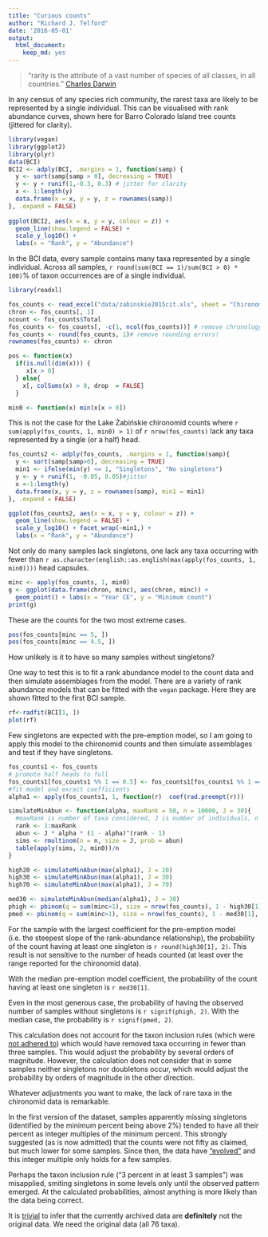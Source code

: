 ```yaml
---
title: "Curious counts"
author: "Richard J. Telford"
date: '2016-05-01'
output:
  html_document:
    keep_md: yes
---
```


> "rarity is the attribute of a vast number of species of all classes, in all countries." [Charles Darwin](http://literature.org/authors/darwin-charles/the-origin-of-species-6th-edition/chapter-11.html)


In any census of any species rich community, the rarest taxa are likely to be represented by a single individual. This can be visualised with rank abundance curves, shown here for Barro Colorado Island tree counts (jittered for clarity).


```r
library(vegan)
library(ggplot2)
library(plyr)
data(BCI)
BCI2 <- adply(BCI, .margins = 1, function(samp) {
  y <- sort(samp[samp > 0], decreasing = TRUE)
  y <- y + runif(1,-0.3, 0.3) # jitter for clarity
  x <- 1:length(y)
  data.frame(x = x, y = y, z = rownames(samp))
}, .expand = FALSE)
  
ggplot(BCI2, aes(x = x, y = y, colour = z)) + 
  geom_line(show.legend = FALSE) + 
  scale_y_log10() + 
  labs(x = "Rank", y = "Abundance")
```

In the BCI data, every sample contains many taxa represented by a single individual. Across all samples, `r round(sum(BCI == 1)/sum(BCI > 0) * 100)`% of taxon occurrences are of a single individual.

```r
library(readxl)

fos_counts <- read_excel("data/zabinskie2015cit.xls", sheet = "Chironomids Zabinskie counts")
chron <- fos_counts[, 1]
ncount <- fos_counts$Total
fos_counts <- fos_counts[, -c(1, ncol(fos_counts))] # remove chronology & count sum
fos_counts <- round(fos_counts, 1)# remove rounding errors!
rownames(fos_counts) <- chron

pos <- function(x)
  if(is.null(dim(x))) {
     x[x > 0]
  } else{
    x[, colSums(x) > 0, drop  = FALSE]
  }

min0 <- function(x) min(x[x > 0])
```

This is not the case for the Lake Żabińskie chironomid counts where `r sum(apply(fos_counts, 1, min0) > 1)` of `r nrow(fos_counts)` lack any taxa represented by a single (or a half) head.

```r
fos_counts2 <- adply(fos_counts, .margins = 1, function(samp){
  y <- sort(samp[samp>0], decreasing = TRUE)
  min1 <- ifelse(min(y) <= 1, "Singletons", "No singletons")
  y <- y + runif(1, -0.05, 0.05)#jitter
  x <-1:length(y)
  data.frame(x, y = y, z = rownames(samp), min1 = min1)
}, .expand = FALSE)

ggplot(fos_counts2, aes(x = x, y = y, colour = z)) + 
  geom_line(show.legend = FALSE) + 
  scale_y_log10() + facet_wrap(~min1,) +
  labs(x = "Rank", y = "Abundance")
```

Not only do many samples lack singletons, one lack any taxa occurring with fewer than `r as.character(english::as.english(max(apply(fos_counts, 1, min0))))` head capsules.
```r
minc <- apply(fos_counts, 1, min0)
g <- ggplot(data.frame(chron, minc), aes(chron, minc)) + 
  geom_point() + labs(x = "Year CE", y = "Minimum count") 
print(g)
```

These are the counts for the two most extreme cases.
```r
pos(fos_counts[minc == 5, ])
pos(fos_counts[minc == 4.5, ])
```


How unlikely is it to have so many samples without singletons?

One way to test this is to fit a rank abundance model to the count data and then simulate assemblages from the model. There are a variety of rank abundance models that can be fitted with the `vegan` package. Here they are shown fitted to the first BCI sample.

```r
rf<-radfit(BCI[1, ])
plot(rf)
```

Few singletons are expected with the pre-emption model, so I am going to apply this model to the chironomid counts and then simulate assemblages and test if they have singletons.

```r
fos_counts1 <- fos_counts
# promote half heads to full
fos_counts1[fos_counts1 %% 1 == 0.5] <- fos_counts1[fos_counts1 %% 1 == 0.5] + 0.5
#fit model and exract coefficients
alpha1 <- apply(fos_counts1, 1, function(r)  coef(rad.preempt(r)))

simulateMinAbun <- function(alpha, maxRank = 50, n = 10000, J = 30){
  #maxRank is number of taxa considered, J is number of individuals, n is number of trials
  rank <- 1:maxRank
  abun <- J * alpha * (1 - alpha)^(rank - 1)
  sims <- rmultinom(n = n, size = J, prob = abun)
  table(apply(sims, 2, min0))/n 
}
```

```r
high20 <- simulateMinAbun(max(alpha1), J = 20)
high30 <- simulateMinAbun(max(alpha1), J = 30)
high70 <- simulateMinAbun(max(alpha1), J = 70)

med30 <- simulateMinAbun(median(alpha1), J = 30)
phigh <- pbinom(q = sum(minc>1), size = nrow(fos_counts), 1 - high30[1], lower.tail = FALSE)
pmed <- pbinom(q = sum(minc>1), size = nrow(fos_counts), 1 - med30[1], lower.tail = FALSE)
```
For the sample with the largest coefficient for the pre-emption model (i.e. the steepest slope of the rank-abundance relationship), the probability of the count having at least one singleton is `r round(high30[1], 2)`. This result is not sensitive to the number of heads counted (at least over the range reported for the chironomid data).

With the median pre-emption model coefficient, the probability of the count having at least one singleton is `r med30[1]`. 

Even in the most generous case, the probability of having the observed number of samples without singletons is `r signif(phigh, 2)`. With the median case, the probability is `r signif(pmed, 2)`. 

This calculation does not account for the taxon inclusion rules (which were [not adhered to](https://quantpalaeo.wordpress.com/2016/05/23/the-importance-of-version-control/)) which would have removed taxa occurring in fewer than three samples. This would adjust the probability by several orders of magnitude. However, the calculation does not consider that in some samples neither singletons nor doubletons occur, which would adjust the probability by orders of magnitude in the other direction.

Whatever adjustments you want to make, the lack of rare taxa in the chironomid data is remarkable.

In the first version of the dataset, samples apparently missing singletons (identified by the minimum percent being above 2%) tended to have all their percent as integer multiples of the minimum percent. This strongly suggested (as is now admitted) that the counts were not fifty as claimed, but much lower for some samples. Since then, the data have ["evolved"](https://quantpalaeo.wordpress.com/2016/05/23/the-importance-of-version-control/) and this integer multiple only holds for a few samples.

Perhaps the taxon inclusion rule ("3 percent in at least 3 samples") was misapplied, smiting singletons in some levels only until the observed pattern emerged. At the calculated probabilities, almost anything is more likely than the data being correct.

It is [trivial](https://quantpalaeo.wordpress.com/2016/05/02/cromwells-rule-is-over/) to infer that the currently archived data are __definitely__ not the original data. We need the original data (all 76 taxa).